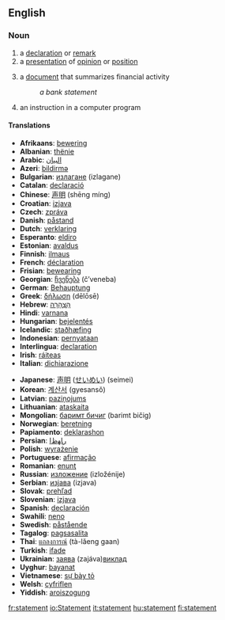 ==English==

===Noun===
{{en-noun-reg}}

#a [[declaration]] or [[remark]]
#a [[presentation]] of [[opinion]] or [[position]]
# {{finance}} a [[document]] that summarizes financial activity
#:''a bank statement''
# {{computing}} an instruction in a computer program

====Translations====
{{top}}<!--languages from A to I go here-->
*'''Afrikaans''': [[bewering]]
*'''Albanian''': [[thënie]]
*'''Arabic''': [[البيان]]
*'''Azeri''': [[bildirmə]]
*'''Bulgarian''': [[излагане]] (izlagane)
*'''Catalan''': [[declaració]]
*'''Chinese''': [[声明]] (shēng míng)
*'''Croatian''': [[izjava]]
*'''Czech''': [[zpráva]]
*'''Danish''': [[påstand]]
*'''Dutch''': [[verklaring]]
*'''Esperanto''': [[eldiro]]
*'''Estonian''': [[avaldus]]
*'''Finnish''': [[ilmaus]]
*'''French''': [[déclaration]]
*'''Frisian''': [[bewearing]]
*'''Georgian''': [[ჩვენება]] (č’veneba)
*'''German''': [[Behauptung]]
*'''Greek''': [[δήλωση]] (dēlōsē)
*'''Hebrew''': [[הַצְהָרָה]]
*'''Hindi''': [[varnana]]
*'''Hungarian''': [[bejelentés]]
*'''Icelandic''': [[staðhæfing]]
*'''Indonesian''': [[pernyataan]]
*'''Interlingua''': [[declaration]]
*'''Irish''': [[ráiteas]]
*'''Italian''': [[dichiarazione]]
{{mid}}<!--languages from J to Z go here-->
*'''Japanese''': [[声明]] ([[せいめい]]) (seimei)
*'''Korean''': [[계산서]] (gyesansŏ)
*'''Latvian''': [[paziņojums]]
*'''Lithuanian''': [[ataskaita]]
*'''Mongolian''': [[баримт бичиг]] (barimt bičig)
*'''Norwegian''': [[beretning]]
*'''Papiamento''': [[deklarashon]]
*'''Persian''': [[ﺭﺎﻬﻅﺍ]]
*'''Polish''': [[wyrażenie]]
*'''Portuguese''': [[afirmação]]
*'''Romanian''': [[enunţ]]
*'''Russian''': [[изложение]] (izložénije)
*'''Serbian''': [[изјава]] (izjava)
*'''Slovak''': [[prehľad]]
*'''Slovenian''': [[izjava]]
*'''Spanish''': [[declaración]]
*'''Swahili''': [[neno]]
*'''Swedish''': [[påstående]]
*'''Tagalog''': [[pagsasalita]]
*'''Thai''': [[แถลงการณ์]] (tà-lăeng gaan)
*'''Turkish''': [[ifade]]
*'''Ukrainian''': [[заява]] (zajáva)[[виклад]]
*'''Uyghur''': [[bayanat]]
*'''Vietnamese''': [[sự bày tỏ]]
*'''Welsh''': [[cyfriflen]]
*'''Yiddish''': [[aroiszogung]]
{{bottom}}

[[fr:statement]]
[[io:Statement]]
[[it:statement]]
[[hu:statement]]
[[fi:statement]]